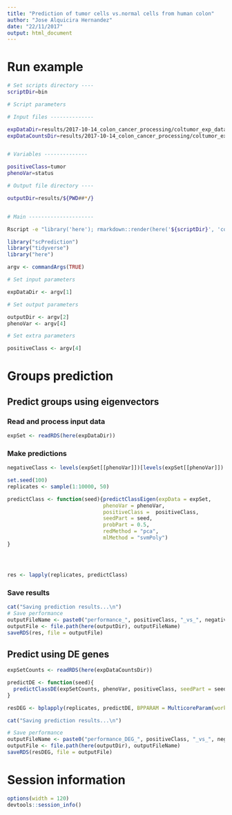 ```yaml
---
title: "Prediction of tumor cells vs.normal cells from human colon"
author: "Jose Alquicira Hernandez"
date: "22/11/2017"
output: html_document
---
```



# Run example

```bash
# Set scripts directory ----
scriptDir=bin

# Script parameters

# Input files --------------

expDataDir=results/2017-10-14_colon_cancer_processing/coltumor_exp_data_processed_tpm.RDS
expDataCountsDir=results/2017-10-14_colon_cancer_processing/coltumor_exp_data_processed_counts.RDS


# Variables --------------

positiveClass=tumor
phenoVar=status

# Output file directory ----

outputDir=results/${PWD##*/}


# Main ---------------------

Rscript -e "library('here'); rmarkdown::render(here('${scriptDir}', 'coltumor_prediction.Rmd'), output_file = paste0('tumor', '-', 'normal', '.html'), output_dir = here('${outputDir}'))" ${expDataDir} ${positiveClass} ${phenoVar} ${outputDir}
```



```r
library("scPrediction")
library("tidyverse")
library("here")
```

```r
argv <- commandArgs(TRUE)

# Set input parameters

expDataDir <- argv[1]

# Set output parameters

outputDir <- argv[2]
phenoVar <- argv[4]

# Set extra parameters

positiveClass <- argv[4]
```

# Groups prediction {.tabset}

## Predict groups using eigenvectors

### Read and process input data

```r
expSet <- readRDS(here(expDataDir))
```

### Make predictions

```r
negativeClass <- levels(expSet[[phenoVar]])[levels(expSet[[phenoVar]]) != positiveClass]
```

```r
set.seed(100)
replicates <- sample(1:10000, 50)
```


```r
predictClass <- function(seed){predictClassEigen(expData = expSet, 
                               phenoVar = phenoVar, 
                               positiveClass =  positiveClass, 
                               seedPart = seed,
                               probPart = 0.5,
                               redMethod = "pca",
                               mlMethod = "svmPoly")
}




res <- lapply(replicates, predictClass)
```


### Save results

```r
cat("Saving prediction results...\n")
# Save performance
outputFileName <- paste0("performance_", positiveClass, "_vs_", negativeClass, ".RDS")
outputFile <- file.path(here(outputDir), outputFileName)
saveRDS(res, file = outputFile)

```



## Predict using DE genes

```r
expSetCounts <- readRDS(here(expDataCountsDir))
```

```r
predictDE <- function(seed){
  predictClassDE(expSetCounts, phenoVar, positiveClass, seedPart = seed, probPart = 0.5, log2FCFilter = 0.5, mlMethod = "svmPoly")
}

resDEG <- bplapply(replicates, predictDE, BPPARAM = MulticoreParam(workers = 2))

```

```r
cat("Saving prediction results...\n")

# Save performance
outputFileName <- paste0("performance_DEG_", positiveClass, "_vs_", negativeClass, ".RDS")
outputFile <- file.path(here(outputDir), outputFileName)
saveRDS(resDEG, file = outputFile)
```


# Session information

```r
options(width = 120)
devtools::session_info()
```

